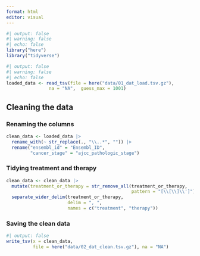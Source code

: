 ```yaml
---
format: html
editor: visual
---
```


```r
#| output: false
#| warning: false
#| echo: false
library("here")
library("tidyverse")
```

```r
#| output: false
#| warning: false
#| echo: false
loaded_data <- read_tsv(file = here("data/01_dat_load.tsv.gz"), 
                na = "NA",  guess_max = 1001)
```

## Cleaning the data

### Renaming the columns

```r
clean_data <- loaded_data |> 
  rename_with(~ str_replace(., "\\..*", "")) |> 
  rename("ensembl_id" = "Ensembl_ID", 
         "cancer_stage" = "ajcc_pathologic_stage")

```

### Tidying treatment and therapy

```r

clean_data <- clean_data |> 
  mutate(treatment_or_therapy = str_remove_all(treatment_or_therapy, 
                                               pattern = "[\\[\\]\\']")) |> 
  separate_wider_delim(treatment_or_therapy,
                       delim = ", ",
                       names = c("treatment", "therapy"))
```

### Saving the clean data

```r
#| output: false
write_tsv(x = clean_data, 
          file = here("data/02_dat_clean.tsv.gz"), na = "NA")
```
